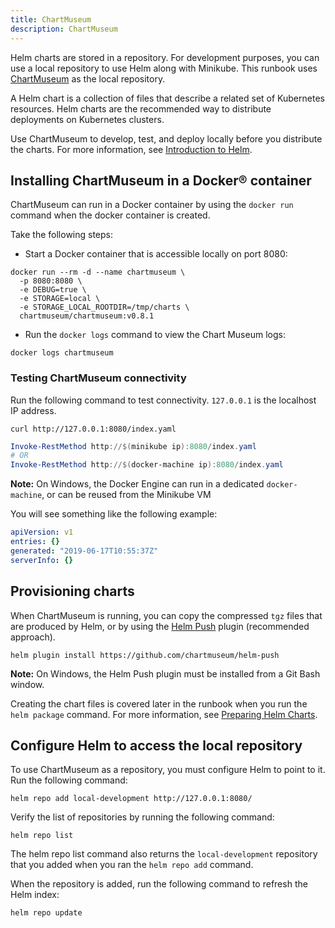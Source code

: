 ```yaml
---
title: ChartMuseum
description: ChartMuseum
---
```


Helm charts are stored in a repository. For development purposes, you can use a local repository to use Helm along with Minikube. This runbook uses [ChartMuseum](https://chartmuseum.com/) as the local repository.

A Helm chart is a collection of files that describe a related set of Kubernetes resources. Helm charts are the recommended way to distribute deployments on Kubernetes clusters.

Use ChartMuseum to develop, test, and deploy locally before you distribute the charts. For more information, see [Introduction to Helm](https://helm.sh/docs/intro/).

## Installing ChartMuseum in a Docker® container

ChartMuseum can run in a Docker container by using the `docker run` command when the docker container is created.

Take the following steps:

* Start a Docker container that is accessible locally on port 8080:

```shell
docker run --rm -d --name chartmuseum \
  -p 8080:8080 \
  -e DEBUG=true \
  -e STORAGE=local \
  -e STORAGE_LOCAL_ROOTDIR=/tmp/charts \
  chartmuseum/chartmuseum:v0.8.1
```

* Run the `docker logs` command to view the Chart Museum logs:

```shell
docker logs chartmuseum
```

### Testing ChartMuseum connectivity

Run the following command to test connectivity. `127.0.0.1` is the localhost IP address.

<Tabs>

<Tab label="Mac/Linux">
<Row>
<Column>

```shell
curl http://127.0.0.1:8080/index.yaml
```

</Column>
</Row>
</Tab>

<Tab label="Windows">
<Row>
<Column>

```powershell
Invoke-RestMethod http://$(minikube ip):8080/index.yaml
# OR
Invoke-RestMethod http://$(docker-machine ip):8080/index.yaml
```

</Column>
</Row>
</Tab>

</Tabs>

<InlineNotification>

**Note:** On Windows, the Docker Engine can run in a dedicated `docker-machine`, or can be reused from the Minikube VM

</InlineNotification>

You will see something like the following example:

```yaml
apiVersion: v1
entries: {}
generated: "2019-06-17T10:55:37Z"
serverInfo: {}
```

## Provisioning charts

When ChartMuseum is running, you can copy the compressed `tgz` files that are produced by Helm, or by using the [Helm Push](https://github.com/chartmuseum/helm-push) plugin (recommended approach).

```shell
helm plugin install https://github.com/chartmuseum/helm-push
```

<InlineNotification>

**Note:** On Windows, the Helm Push plugin must be installed from a Git Bash window.

</InlineNotification>

Creating the chart files is covered later in the runbook when you run the `helm package` command. For more information, see [Preparing Helm Charts](../03-deployment/hc_preparation).

## Configure Helm to access the local repository

To use ChartMuseum as a repository, you must configure Helm to point to it. Run the following command:

```shell
helm repo add local-development http://127.0.0.1:8080/
```

Verify the list of repositories by running the following command:

```shell
helm repo list
```

The helm repo list command also returns the `local-development` repository that you added when you ran the `helm repo add` command.

When the repository is added, run the following command to refresh the Helm index:

```shell
helm repo update
```
